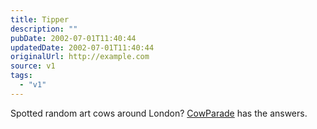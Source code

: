 ```yaml
---
title: Tipper
description: ""
pubDate: 2002-07-01T11:40:44
updatedDate: 2002-07-01T11:40:44
originalUrl: http://example.com
source: v1
tags:
  - "v1"
---
```


Spotted random art cows around London? [CowParade][1] has the answers.

[1]: http://london.cowparade.net/ "CowParade London"
